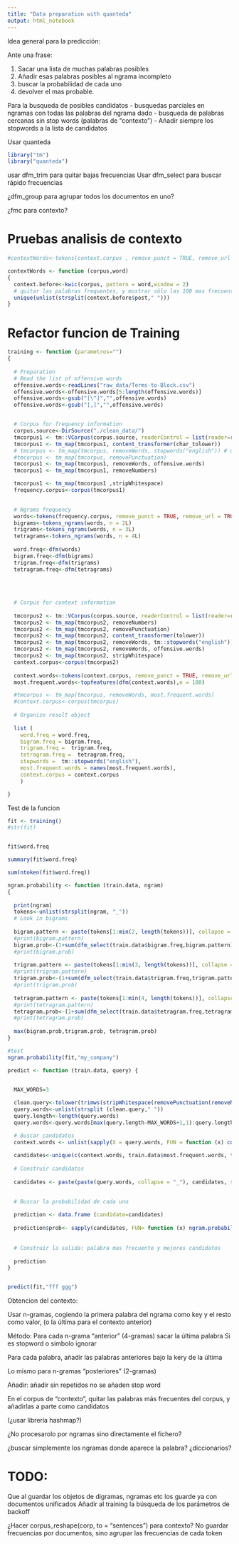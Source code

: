 ```yaml
---
title: "Data preparation with quanteda"
output: html_notebook
---
```




Idea general para la predicción:

Ante una frase: 

1.	Sacar una lista de muchas palabras posibles
2.	Añadir esas palabras posibles al ngrama incompleto
3.	buscar la probabilidad de cada uno 
4.	devolver el mas probable.


Para la busqueda de posibles candidatos
- busquedas parciales en ngramas con todas las palabras del  ngrama dado
- busqueda de palabras cercanas sin stop words (palabras de “contexto”) 
- Añadir siempre los stopwords a la lista de candidatos 
 
Usar quanteda

```r
library("tm")
library("quanteda")
```



usar dfm_trim para quitar bajas frecuencias
Usar dfm_select para buscar rápido frecuencias

¿dfm_group para agrupar todos los documentos en uno?


¿fmc para contexto?



# Pruebas analisis de contexto 

```r

#contextWords<-tokens(context.corpus , remove_punct = TRUE, remove_url = TRUE)

contextWords <- function (corpus,word)
{
  context.before<-kwic(corpus, pattern = word,window = 2)
  # quitar las palabras frequentes, y mostrar sólo las 100 mas frecuentes de las que queden
  unique(unlist(strsplit(context.before$post," ")))  
}


```


#  Refactor funcion de Training

```r

training <- function (parametros="")
{
  
  # Preparation
  # Read the list of offensive words 
  offensive.words<-readLines("raw_data/Terms-to-Block.csv")
  offensive.words<-offensive.words[5:length(offensive.words)]
  offensive.words<-gsub("[\"]","",offensive.words)
  offensive.words<-gsub("[,]","",offensive.words)  


  # Corpus for frequency information
  corpus.source<-DirSource("./clean_data/")
  tmcorpus1 <- tm::VCorpus(corpus.source, readerControl = list(reader=readPlain,language = "en"))
  tmcorpus1 <- tm_map(tmcorpus1, content_transformer(char_tolower))
  # tmcorpus <- tm_map(tmcorpus, removeWords, stopwords("english")) # quitar
  #tmcorpus <- tm_map(tmcorpus, removePunctuation)
  tmcorpus1 <- tm_map(tmcorpus1, removeWords, offensive.words)
  tmcorpus1 <- tm_map(tmcorpus1, removeNumbers)

  tmcorpus1 <- tm_map(tmcorpus1 ,stripWhitespace)
  frequency.corpus<-corpus(tmcorpus1)
  

  # Ngrams frequency
  words<-tokens(frequency.corpus, remove_punct = TRUE, remove_url = TRUE)
  bigrams<-tokens_ngrams(words, n = 2L)
  trigrams<-tokens_ngrams(words, n = 3L)
  tetragrams<-tokens_ngrams(words, n = 4L)
  
  word.freq<-dfm(words)
  bigram.freq<-dfm(bigrams)
  trigram.freq<-dfm(trigrams)
  tetragram.freq<-dfm(tetragrams)
  
  
  
  
  # Corpus for context information
  
  tmcorpus2 <- tm::VCorpus(corpus.source, readerControl = list(reader=readPlain,language = "en"))
  tmcorpus2 <- tm_map(tmcorpus2, removeNumbers)
  tmcorpus2 <- tm_map(tmcorpus2, removePunctuation)
  tmcorpus2 <- tm_map(tmcorpus2, content_transformer(tolower))
  tmcorpus2 <- tm_map(tmcorpus2, removeWords, tm::stopwords("english"))
  tmcorpus2 <- tm_map(tmcorpus2, removeWords, offensive.words)
  tmcorpus2 <- tm_map(tmcorpus2, stripWhitespace)
  context.corpus<-corpus(tmcorpus2)
  
  context.words<-tokens(context.corpus, remove_punct = TRUE, remove_url = TRUE)
  most.frequent.words<-topfeatures(dfm(context.words),n = 100)

  #tmcorpus <- tm_map(tmcorpus, removeWords, most.frequent.words)
  #context.corpus<-corpus(tmcorpus)
  
  # Organize result object 
  
  list (
    word.freq = word.freq,
    bigram.freq = bigram.freq,
    trigram.freq =  trigram.freq,
    tetragram.freq =  tetragram.freq,
    stopwords =  tm::stopwords("english"),
    most.frequent.words = names(most.frequent.words),
    context.corpus = context.corpus
    )

}

```



Test de la funcion 
```r

fit <- training()
#str(fit)


fit$word.freq

summary(fit$word.freq)

sum(ntoken(fit$word.freq))


```



 
```r

ngram.probability <- function (train.data, ngram)
{
  
  print(ngram)
  tokens<-unlist(strsplit(ngram, "_"))
  # Look in bigrams
  
  bigram.pattern <- paste(tokens[1:min(2, length(tokens))], collapse = "_")
  #print(bigram.pattern)
  bigram.prob<-(1+sum(dfm_select(train.data$bigram.freq,bigram.pattern))) / (1+sum(ntoken(train.data$bigram.freq)))
  #print(bigram.prob)
  
  trigram.pattern <- paste(tokens[1:min(3, length(tokens))], collapse = "_")
  #print(trigram.pattern)
  trigram.prob<-(1+sum(dfm_select(train.data$trigram.freq,trigram.pattern))) / (1+sum(ntoken(train.data$trigram.freq)))
  #print(trigram.prob)
  
  tetragram.pattern <- paste(tokens[1:min(4, length(tokens))], collapse = "_") 
  #print(tetragram.pattern)
  tetragram.prob<-(1+sum(dfm_select(train.data$tetragram.freq,tetragram.pattern))) / (1+sum(ntoken(train.data$tetragram.freq)))
  #print(tetragram.prob)
  
  max(bigram.prob,trigram.prob, tetragram.prob)
}

#test 
ngram.probability(fit,"my_company")

```




```r






predict <- function (train.data, query) {

  
  MAX_WORDS=3

  clean.query<-tolower(trimws(stripWhitespace(removePunctuation(removeNumbers(query)))))
  query.words<-unlist(strsplit (clean.query," "))
  query.length<-length(query.words)
  query.words<-query.words[max(query.length-MAX_WORDS+1,1):query.length]

  # Buscar candidatos  
  context.words <- unlist(sapply(X = query.words, FUN = function (x) contextWords(fit$context.corpus,x)))  
   
  candidates<-unique(c(context.words, train.data$most.frequent.words, train.data$stopwords))
  
  # Construir candidatos
  
  candidates <- paste(paste(query.words, collapse = "_"), candidates, sep="_")

  
  # Buscar la probabilidad de cada uno 
  
  prediction <- data.frame (candidate=candidates)
  
  prediction$prob<- sapply(candidates, FUN= function (x) ngram.probability(train.data, x))
  
  
  # Construir la salida: palabra mas frecuente y mejores candidatos
  
  prediction
}


predict(fit,"fff ggg")


```






Obtencion del contexto:

Usar n-gramas, cogiendo la primera palabra del ngrama como key y el resto como valor, (o la última para el contexto anterior)

Método: 
Para cada n-grama "anterior" (4-gramas)
sacar la última palabra
Si es stopword o simbolo ignorar 

Para cada palabra, añadir las palabras anteriores  bajo la kery de la última

Lo mismo para n-gramas "posteriores" (2-gramas)  

Añadir: 
  añadir sin repetidos
  no se añaden stop word


En el corpus de "contexto", quitar las palabras más frecuentes del corpus, y añadirlas a parte como candidatos


(¿usar librería hashmap?)



¿No procesarolo por ngramas sino directamente el fichero? 

¿buscar simplemente los ngramas donde aparece la palabra? ¿diccionarios?

# TODO: 
Que al guardar los objetos de digramas, ngramas etc los guarde ya con documentos unificados
Añadir al training la búsqueda de los parámetros de backoff


¿Hacer corpus_reshape(corp, to = "sentences") para contexto?
No guardar frecuencias por documentos, sino agrupar las frecuencias de cada token